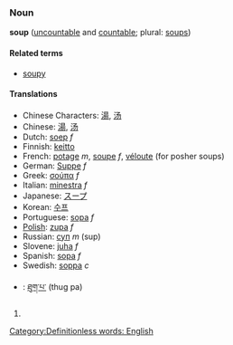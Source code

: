===Noun===
'''soup''' ([[uncountable]] and [[countable]]; plural: [[soups]])

====Related terms====
*[[soupy]]

====Translations====
*Chinese Characters: [[湯]], [[汤]]
*Chinese: [[湯]], [[汤]]
*Dutch: [[soep]] ''f''
*Finnish: [[keitto]]
*French: [[potage]] ''m'', [[soupe]] ''f'', [[véloute]] (for posher soups)
*German: [[Suppe]] ''f''
*Greek: [[σούπα]] ''f''
*Italian: [[minestra]] ''f''
*Japanese: [[スープ]]
*Korean: [[수프]]
*Portuguese: [[sopa]] ''f''
*[[Polish]]: [[zupa]] ''f''
*Russian: [[суп]] ''m'' (sup)
*Slovene: [[juha]] ''f''
*Spanish: [[sopa]] ''f''
*Swedish: [[soppa]] ''c''
*{{bo}}: [[ཐུག་པ་]] (thug pa)

#{{stub}} [[Category:Definitionless words: English]]